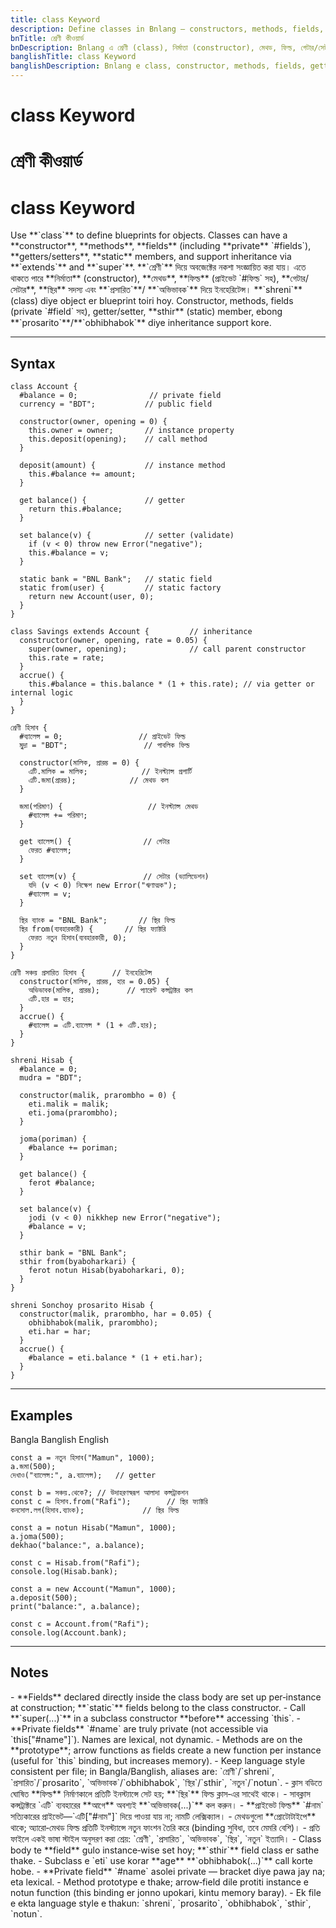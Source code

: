 ```yaml
---
title: class Keyword
description: Define classes in Bnlang — constructors, methods, fields, getters/setters, static members, inheritance (extends/super), and private fields.
bnTitle: শ্রেণী কীওয়ার্ড
bnDescription: Bnlang এ শ্রেণী (class), নির্মাতা (constructor), মেথড, ফিল্ড, গেটার/সেটার, স্থির (static) সদস্য, প্রসারিত (extends)/অভিভাবক (super), প্রাইভেট ফিল্ড।
banglishTitle: class Keyword
banglishDescription: Bnlang e class, constructor, methods, fields, getter/setter, static, extends/super, private fields.
---
```


# <I18nEnglish>class Keyword</I18nEnglish>
# <I18nBangla>শ্রেণী কীওয়ার্ড</I18nBangla>
# <I18nBanglish>class Keyword</I18nBanglish>

<I18nEnglish>
Use **`class`** to define blueprints for objects.  
Classes can have a **constructor**, **methods**, **fields** (including **private** `#fields`), **getters/setters**, **static** members, and support inheritance via **`extends`** and **`super`**.
</I18nEnglish>

<I18nBangla>
**`শ্রেণী`** দিয়ে অবজেক্টের নকশা সংজ্ঞায়িত করা যায়।  
এতে থাকতে পারে **নির্মাতা** (constructor), **মেথড**, **ফিল্ড** (প্রাইভেট `#ফিল্ড` সহ), **গেটার/সেটার**, **স্থির** সদস্য এবং **`প্রসারিত`**/ **`অভিভাবক`** দিয়ে ইনহেরিটেন্স।
</I18nBangla>

<I18nBanglish>
**`shreni`** (class) diye object er blueprint toiri hoy.  
Constructor, methods, fields (private `#field` সহ), getter/setter, **sthir** (static) member, ebong **`prosarito`**/**`obhibhabok`** diye inheritance support kore.
</I18nBanglish>

---

## Syntax

<I18nEnglish>

```bnl
class Account {
  #balance = 0;                // private field
  currency = "BDT";           // public field

  constructor(owner, opening = 0) {
    this.owner = owner;       // instance property
    this.deposit(opening);    // call method
  }

  deposit(amount) {           // instance method
    this.#balance += amount;
  }

  get balance() {             // getter
    return this.#balance;
  }

  set balance(v) {            // setter (validate)
    if (v < 0) throw new Error("negative");
    this.#balance = v;
  }

  static bank = "BNL Bank";   // static field
  static from(user) {         // static factory
    return new Account(user, 0);
  }
}

class Savings extends Account {         // inheritance
  constructor(owner, opening, rate = 0.05) {
    super(owner, opening);              // call parent constructor
    this.rate = rate;
  }
  accrue() {
    this.#balance = this.balance * (1 + this.rate); // via getter or internal logic
  }
}
```
</I18nEnglish>

<I18nBangla>

```bnl
শ্রেণী হিসাব {
  #ব্যালেন্স = 0;                 // প্রাইভেট ফিল্ড
  মুদ্রা = "BDT";                 // পাবলিক ফিল্ড

  constructor(মালিক, প্রারম্ভ = 0) {
    এটি.মালিক = মালিক;            // ইনস্ট্যান্স প্রপার্টি
    এটি.জমা(প্রারম্ভ);            // মেথড কল
  }

  জমা(পরিমাণ) {                   // ইনস্ট্যান্স মেথড
    #ব্যালেন্স += পরিমাণ;
  }

  get ব্যালেন্স() {                // গেটার
    ফেরত #ব্যালেন্স;
  }

  set ব্যালেন্স(v) {               // সেটার (ভ্যালিডেশন)
    যদি (v < 0) নিক্ষেপ new Error("ঋণাত্মক");
    #ব্যালেন্স = v;
  }

  স্থির ব্যাংক = "BNL Bank";       // স্থির ফিল্ড
  স্থির from(ব্যবহারকারী) {       // স্থির ফ্যাক্টরি
    ফেরত নতুন হিসাব(ব্যবহারকারী, 0);
  }
}

শ্রেণী সঞ্চয় প্রসারিত হিসাব {      // ইনহেরিটেন্স
  constructor(মালিক, প্রারম্ভ, হার = 0.05) {
    অভিভাবক(মালিক, প্রারম্ভ);      // প্যারেন্ট কন্সট্রাক্টর কল
    এটি.হার = হার;
  }
  accrue() {
    #ব্যালেন্স = এটি.ব্যালেন্স * (1 + এটি.হার);
  }
}
```
</I18nBangla>

<I18nBanglish>

```bnl
shreni Hisab {
  #balance = 0;
  mudra = "BDT";

  constructor(malik, prarombho = 0) {
    eti.malik = malik;
    eti.joma(prarombho);
  }

  joma(poriman) {
    #balance += poriman;
  }

  get balance() {
    ferot #balance;
  }

  set balance(v) {
    jodi (v < 0) nikkhep new Error("negative");
    #balance = v;
  }

  sthir bank = "BNL Bank";
  sthir from(byaboharkari) {
    ferot notun Hisab(byaboharkari, 0);
  }
}

shreni Sonchoy prosarito Hisab {
  constructor(malik, prarombho, har = 0.05) {
    obhibhabok(malik, prarombho);
    eti.har = har;
  }
  accrue() {
    #balance = eti.balance * (1 + eti.har);
  }
}
```
</I18nBanglish>

---

## Examples

<Tabs defaultValue="bangla" className="w-full">
  <TabsList>
    <TabsTrigger value="bangla">Bangla</TabsTrigger>
    <TabsTrigger value="banglish">Banglish</TabsTrigger>
    <TabsTrigger value="english">English</TabsTrigger>
  </TabsList>

  <TabsContent value="bangla">

```bnl
const a = নতুন হিসাব("Mamun", 1000);
a.জমা(500);
দেখাও("ব্যালেন্স:", a.ব্যালেন্স);   // getter

const b = সঞ্চয়.থেকে?; // উদাহরণস্বরূপ আলাদা কন্সট্রাকশন
const c = হিসাব.from("Rafi");        // স্থির ফ্যাক্টরি
কনসোল.লগ(হিসাব.ব্যাংক);             // স্থির ফিল্ড
```
  </TabsContent>

  <TabsContent value="banglish">

```bnl
const a = notun Hisab("Mamun", 1000);
a.joma(500);
dekhao("balance:", a.balance);

const c = Hisab.from("Rafi");
console.log(Hisab.bank);
```
  </TabsContent>

  <TabsContent value="english">

```bnl
const a = new Account("Mamun", 1000);
a.deposit(500);
print("balance:", a.balance);

const c = Account.from("Rafi");
console.log(Account.bank);
```
  </TabsContent>
</Tabs>

---

## Notes

<I18nEnglish>
- **Fields** declared directly inside the class body are set up per‑instance at construction; **`static`** fields belong to the class constructor.  
- Call **`super(...)`** in a subclass constructor **before** accessing `this`.  
- **Private fields** `#name` are truly private (not accessible via `this["#name"]`). Names are lexical, not dynamic.  
- Methods are on the **prototype**; arrow functions as fields create a new function per instance (useful for `this` binding, but increases memory).  
- Keep language style consistent per file; in Bangla/Banglish, aliases are: `শ্রেণী`/`shreni`, `প্রসারিত`/`prosarito`, `অভিভাবক`/`obhibhabok`, `স্থির`/`sthir`, `নতুন`/`notun`.
</I18nEnglish>

<I18nBangla>
- ক্লাস বডিতে ঘোষিত **ফিল্ড** নির্মাণকালে প্রতিটি ইনস্ট্যান্সে সেট হয়; **`স্থির`** ফিল্ড ক্লাস‑এর সাথেই থাকে।  
- সাবক্লাস কন্সট্রাক্টরে `এটি` ব্যবহারের **আগে** অবশ্যই **`অভিভাবক(...)`** কল করুন।  
- **প্রাইভেট ফিল্ড** `#নাম` সত্যিকারের প্রাইভেট—`এটি["#নাম"]` দিয়ে পাওয়া যায় না; নামটি লেক্সিক্যাল।  
- মেথডগুলো **প্রোটোটাইপে** থাকে; অ্যারো‑মেথড ফিল্ড প্রতিটি ইনস্ট্যান্সে নতুন ফাংশন তৈরি করে (binding সুবিধা, তবে মেমরি বেশি)।  
- প্রতি ফাইলে একই ভাষা স্টাইল অনুসরণ করা শ্রেয়: `শ্রেণী`, `প্রসারিত`, `অভিভাবক`, `স্থির`, `নতুন` ইত্যাদি।
</I18nBangla>

<I18nBanglish>
- Class body te **field** gulo instance‑wise set hoy; **`sthir`** field class er sathe thake.  
- Subclass e `eti` use korar **age** **`obhibhabok(...)`** call korte hobe.  
- **Private field** `#name` asolei private — bracket diye pawa jay na; eta lexical.  
- Method prototype e thake; arrow‑field dile protiti instance e notun function (this binding er jonno upokari, kintu memory baray).  
- Ek file e ekta language style e thakun: `shreni`, `prosarito`, `obhibhabok`, `sthir`, `notun`.
</I18nBanglish>
